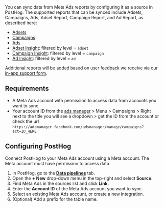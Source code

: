 You can sync data from Meta Ads reports by configuring it as a source in PostHog. The supported reports that can be synced include Adsets, Campaigns, Ads, Adset Report, Campaign Report, and Ad Report, as described here:

- [Adsets](https://developers.facebook.com/docs/marketing-api/reference/ad-account/adsets/)
- [Campaigns](https://developers.facebook.com/docs/marketing-api/reference/ad-account/campaigns/)
- [Ads](https://developers.facebook.com/docs/marketing-api/reference/ad-account/ads/)
- [Adset Insight](https://developers.facebook.com/docs/marketing-api/reference/ad-account/insights/): filtered by level = `adset`
- [Campaign Insight](https://developers.facebook.com/docs/marketing-api/reference/ad-account/insights/): filtered by level = `campaign`
- [Ad Insight](https://developers.facebook.com/docs/marketing-api/reference/ad-account/insights/): filtered by level = `ad`

Additional reports will be added based on user feedback we receive via our [in-app support form](https://app.posthog.com/#panel=support%3Afeedback%3Adata_warehouse%3Alow%3Atrue).

## Requirements

- A Meta Ads account with permission to access data from accounts you want to sync.
- Your account ID from the [ads manager](https://adsmanager.facebook.com/) > Menu > Campaigns > Right next to the title you will see a dropdown > get the ID from the account or check the url `https://adsmanager.facebook.com/adsmanager/manage/campaigns?act=ID_HERE`

<ProductScreenshot
    imageLight = "https://res.cloudinary.com/dmukukwp6/image/upload/w_500,c_limit,q_auto,f_auto/Screenshot_2025_09_30_at_2_14_45_PM_ecce1881cf.png" 
    classes="rounded"
    alt="Meta account ID"
/>

## Configuring PostHog

Connect PostHog to your Meta Ads account using a Meta account. The Meta account must have permission to access data.

1. In PostHog, go to the **[Data pipelines](https://app.posthog.com/pipeline/sources)** tab.
2. Open the **+ New** drop-down menu in the top-right and select **Source**.
3. Find Meta Ads in the sources list and click **Link**.
4. Enter the **Account ID** of the Meta Ads account you want to sync.
5. Select an existing Meta Ads account, or create a new integration.
6. (Optional) Add a prefix for the table name.
